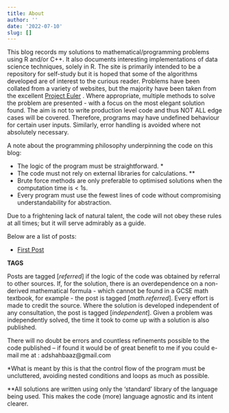 ```yaml
---
title: About
author: ''
date: '2022-07-10'
slug: []
---
```

This blog records my solutions to mathematical/programming problems using R and/or C++. It also documents interesting implementations of data science techniques, solely in R.  The site is primarily intended to be a repository for self-study but it is hoped that some of the algorithms developed are of interest to the curious reader. Problems have been collated from a variety of websites, but the majority have been taken from the excellent [Project Euler](https://projecteuler.net/) . Where appropriate, multiple methods to solve the problem are presented - with a focus on the most elegant solution found. The aim is not to write production level code and thus  NOT ALL edge cases will be covered. Therefore, programs may have undefined behaviour for certain user inputs. Similarly, error handling is avoided where not absolutely necessary.

A note about the programming philosophy underpinning the code on this blog:

- The logic of the program must be straightforward. *
- The code must not rely on external libraries for calculations. **
- Brute force methods are only preferable to optimised solutions when the computation time is < $1$s.
- Every program must use the fewest lines of code without compromising understandability for abstraction.

Due to a frightening lack of natural talent, the code will not obey these rules at all times; but it will serve admirably as a guide.

Below are a list of posts:

- [First Post](/post/some-lesser-known)



**TAGS**

Posts are tagged [*referred*] if the logic of the code was obtained by referral to other sources. If, for the solution, there is an overdependence on a non-derived mathematical formula - which cannot be found in a GCSE math textbook, for example - the post is tagged [*math.referred*]. Every effort is made to credit the source. Where the solution is developed independent of any consultation, the post is tagged [*independent*]. Given a problem was independently solved, the time it took to come up with a solution is also published.  


There will no doubt be errors and countless refinements possible to the code published -- if found it would be of great benefit to me if you could e-mail me at :   adshahbaaz@gmail.com 


*What is meant by this is that the control flow of the program must be uncluttered, avoiding nested conditions and loops as much as possible.

**All solutions are written using only the 'standard' library of the language being used. This makes the code (more) language agnostic and its intent clearer.


